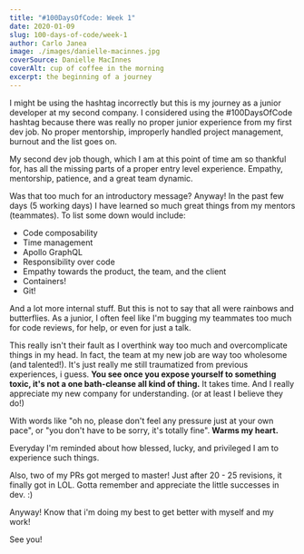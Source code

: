 ```yaml
---
title: "#100DaysOfCode: Week 1"
date: 2020-01-09
slug: 100-days-of-code/week-1
author: Carlo Janea
image: ./images/danielle-macinnes.jpg
coverSource: Danielle MacInnes
coverAlt: cup of coffee in the morning
excerpt: the beginning of a journey
---
```


I might be using the hashtag incorrectly but this is my journey as a junior developer at my second company. I considered using the #100DaysOfCode hashtag because there was really no proper junior experience from my first dev job. No proper mentorship, improperly handled project management, burnout and the list goes on.

My second dev job though, which I am at this point of time am so thankful for, has all the missing parts of a proper entry level experience. Empathy, mentorship, patience, and a great team dynamic.

Was that too much for an introductory message? Anyway! In the past few days (5 working days) I have learned so much great things from my mentors (teammates). To list some down would include:

- Code composability
- Time management
- Apollo GraphQL
- Responsibility over code
- Empathy towards the product, the team, and the client
- Containers!
- Git!

And a lot more internal stuff. But this is not to say that all were rainbows and butterflies. As a junior, I often feel like I'm bugging my teammates too much for code reviews, for help, or even for just a talk.

This really isn't their fault as I overthink way too much and overcomplicate things in my head. In fact, the team at my new job are way too wholesome (and talented!). It's just really me still traumatized from previous experiences, i guess. **You see once you expose yourself to something toxic, it's not a one bath-cleanse all kind of thing.** It takes time. And I really appreciate my new company for understanding. (or at least I believe they do!)

With words like "oh no, please don't feel any pressure just at your own pace", or "you don't have to be sorry, it's totally fine". **Warms my heart.**

Everyday I'm reminded about how blessed, lucky, and privileged I am to experience such things.

Also, two of my PRs got merged to master! Just after 20 - 25 revisions, it finally got in LOL. Gotta remember and appreciate the little successes in dev. :)

Anyway! Know that i'm doing my best to get better with myself and my work!

See you!
